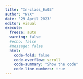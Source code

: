 ```yaml
---
title: "In-class_Ex03"
author: "NYX"
date: '29 April 2023'
editor: visual
execute: 
  freeze: auto
  warning: false
  #echo: false
  #message: false
  html:
    code-fold: false
    code-overflow: scroll
    code-summary: "Show the code"
    code-line-numbers: true
---
```

